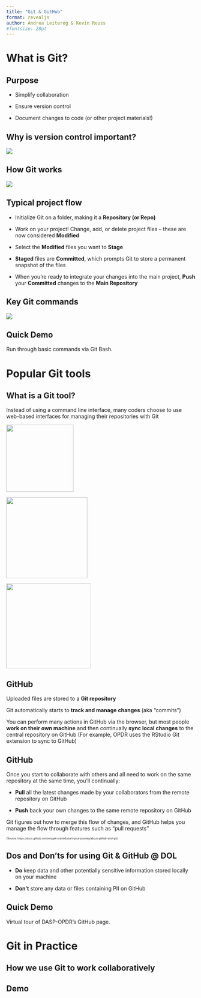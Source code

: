 ```yaml
---
title: "Git & GitHub"
format: revealjs
author: Andrea Leitereg & Kevin Reuss
#fontsize: 28pt
---
```


# What is Git?

## Purpose

-   Simplify collaboration

-   Ensure version control

-   Document changes to code (or other project materials!)

## Why is version control important? {.center}

![](tech-comics-version-control.png){fig-align="center"}

## How Git works

[![](git-workflow-image-1.png)](https://newsletter.techworld-with-milan.com/p/how-to-learn-git)

## Typical project flow

-   Initialize Git on a folder, making it a **Repository (or Repo)**

-   Work on your project! Change, add, or delete project files -- these are now considered **Modified**

-   Select the **Modified** files you want to **Stage**

-   **Staged** files are **Committed**, which prompts Git to store a permanent snapshot of the files

-   When you're ready to integrate your changes into the main project, **Push** your **Committed** changes to the **Main Repository**

## Key Git commands

![](git-workflow-image-2.png){fig-align="center"}

## Quick Demo

Run through basic commands via Git Bash.

# Popular Git tools

## What is a Git tool?

Instead of using a command line interface, many coders choose to use web-based interfaces for managing their repositories with Git

![](github-logo.png){width="179"}

![](bitbucket-logo.png){width="216"}

![](gitlab-logo.png){width="226"}

## GitHub

Uploaded files are stored to a **Git repository**

Git automatically starts to **track and manage changes** (aka "commits")

You can perform many actions in GitHub via the browser, but most people **work on their own machine** and then continually **sync local changes** to the central repository on GitHub (For example, OPDR uses the RStudio Git extension to sync to GitHub)

## GitHub

Once you start to collaborate with others and all need to work on the same repository at the same time, you'll continually:

-   **Pull** all the latest changes made by your collaborators from the remote repository on GitHub

-   **Push** back your own changes to the same remote repository on GitHub

Git figures out how to merge this flow of changes, and GitHub helps you manage the flow through features such as "pull requests"

::: {style="font-size: 50%;"}
(Source: https://docs.github.com/en/get-started/start-your-journey/about-github-and-git)
:::

## Dos and Don'ts for using Git & GitHub \@ DOL

-   **Do** keep data and other potentially sensitive information stored locally on your machine

-   **Don't** store any data or files containing PII on GitHub

## Quick Demo

Virtual tour of DASP-OPDR's GitHub page.

# Git in Practice

## How we use Git to work collaboratively

## Demo
